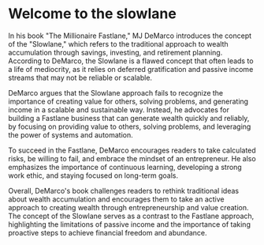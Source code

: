 # Welcome to the slowlane

In his book "The Millionaire Fastlane," MJ DeMarco introduces the concept of the "Slowlane," which refers to the traditional approach to wealth accumulation through savings, investing, and retirement planning. According to DeMarco, the Slowlane is a flawed concept that often leads to a life of mediocrity, as it relies on deferred gratification and passive income streams that may not be reliable or scalable.

DeMarco argues that the Slowlane approach fails to recognize the importance of creating value for others, solving problems, and generating income in a scalable and sustainable way. Instead, he advocates for building a Fastlane business that can generate wealth quickly and reliably, by focusing on providing value to others, solving problems, and leveraging the power of systems and automation.

To succeed in the Fastlane, DeMarco encourages readers to take calculated risks, be willing to fail, and embrace the mindset of an entrepreneur. He also emphasizes the importance of continuous learning, developing a strong work ethic, and staying focused on long-term goals.

Overall, DeMarco's book challenges readers to rethink traditional ideas about wealth accumulation and encourages them to take an active approach to creating wealth through entrepreneurship and value creation. The concept of the Slowlane serves as a contrast to the Fastlane approach, highlighting the limitations of passive income and the importance of taking proactive steps to achieve financial freedom and abundance.
